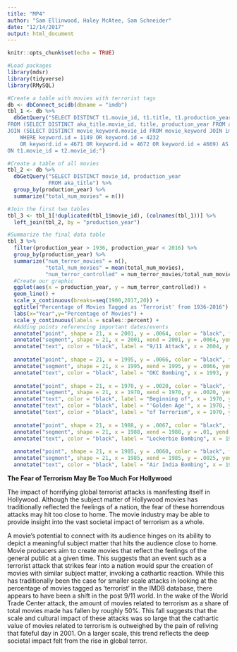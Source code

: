 ```yaml
---
title: "MP4"
author: "Sam Ellinwood, Haley McAtee, Sam Schneider"
date: "12/14/2017"
output: html_document
---
```


```r
knitr::opts_chunk$set(echo = TRUE)
```

```r
#Load packages
library(mdsr)
library(tidyverse)
library(RMySQL)
```

```r
#Create a table with movies with terrorist tags
db <- dbConnect_scidb(dbname = "imdb")
tbl_1 <- db %>%
  dbGetQuery("SELECT DISTINCT t1.movie_id, t1.title, t1.production_year, t2.movie_id
FROM (SELECT DISTINCT aka_title.movie_id, title, production_year FROM aka_title) AS t1
JOIN (SELECT DISTINCT movie_keyword.movie_id FROM movie_keyword JOIN imdb.keyword ON keyword.id = movie_keyword.keyword_id 
	WHERE keyword.id = 1149 OR keyword.id = 4232
	OR keyword.id = 4671 OR keyword.id = 4672 OR keyword.id = 4669) AS t2
ON t1.movie_id = t2.movie_id;")
```

```r
#Create a table of all movies
tbl_2 <- db %>%
  dbGetQuery("SELECT DISTINCT movie_id, production_year
             FROM aka_title") %>%
  group_by(production_year) %>%
  summarize("total_num_movies" = n())
```

```r
#Join the first two tables
tbl_3 <- tbl_1[!duplicated(tbl_1$movie_id), (colnames(tbl_1))] %>%
  left_join(tbl_2, by = "production_year")
```


```r
#Summarize the final data table
tbl_3 %>%
  filter(production_year > 1936, production_year < 2016) %>%
  group_by(production_year) %>%
  summarize("num_terror_movies" = n(),
            "total_num_movies" = mean(total_num_movies),
            "num_terror_controlled" = num_terror_movies/total_num_movies)  %>%
  #Create our graphic
  ggplot(aes(x = production_year, y = num_terror_controlled)) + 
  geom_line() +
  scale_x_continuous(breaks=seq(1900,2017,20)) +
  ggtitle("Percentage of Movies Tagged as 'Terrorist' from 1936-2016") +
  labs(x="Year",y="Percentage of Movies") +
  scale_y_continuous(labels = scales::percent) +
  #Adding points referencing important dates/events
  annotate("point", shape = 21, x = 2001, y = .0064, color = "black", fill = "red", size = 2) +
  annotate("segment", shape = 21, x = 2001, xend = 2001, y = .0064, yend = .0033, color = "red") +
  annotate("text", color = "black", label = "9/11 Attack", x = 2004, y = .003) +
  
  annotate("point", shape = 21, x = 1995, y = .0066, color = "black", fill = "red", size = 2) +
  annotate("segment", shape = 21, x = 1995, xend = 1995, y = .0066, yend = .0041, color = "red") +
  annotate("text", color = "black", label = "OKC Bombing", x = 1993, y = .0038) +
  
  annotate("point", shape = 21, x = 1970, y = .0020, color = "black", fill = "red", size = 2) +
  annotate("segment", shape = 21, x = 1970, xend = 1970, y = .0020, yend = .0068, color = "red") +
  annotate("text", color = "black", label = "Beginning of", x = 1970, y = .0088) +
  annotate("text", color = "black", label = "'Golden Age'", x = 1970, y = .008) +
  annotate("text", color = "black", label = "of Terrorism", x = 1970, y = .0072) +
  
  annotate("point", shape = 21, x = 1988, y = .0067, color = "black", fill = "red", size = 2) +
  annotate("segment", shape = 21, x = 1988, xend = 1988, y = .01, yend = .0067, color = "red") +
  annotate("text", color = "black", label = "Lockerbie Bombing", x = 1986, y = .0103) +
  
  annotate("point", shape = 21, x = 1985, y = .0060, color = "black", fill = "red", size = 2) +
  annotate("segment", shape = 21, x = 1985, xend = 1985, y = .0025, yend = .0060, color = "red") +
  annotate("text", color = "black", label = "Air India Bombing", x = 1990, y = .0023) 
```


**The Fear of Terrorism May Be Too Much For Hollywood **

The impact of horrifying global terrorist attacks is manifesting itself in Hollywood. Although the subject matter of Hollywood movies has traditionally reflected the feelings of a nation, the fear of these horrendous attacks may hit too close to home. The movie industry may be able to provide insight into the vast societal impact of terrorism as a whole.  

A movie's potential to connect with its audience hinges on its ability to depict a meaningful subject matter that hits the audience close to home. Movie producers aim to create movies that reflect the feelings of the general public at a given time. This suggests that an event such as a terrorist attack that strikes fear into a nation would spur the creation of movies with similar subject matter, invoking a cathartic reaction. While this has traditionally been the case for smaller scale attacks in looking at the percentage of movies tagged as 'terrorist' in the IMDB database, there appears to have been a shift in the post 9/11 world. In the wake of the World Trade Center attack, the amount of movies related to terrorism as a share of total movies made has fallen by roughly 50%. This fall suggests that the scale and cultural impact of these attacks was so large that the cathartic value of movies related to terrorism is outweighed by the pain of reliving that fateful day in 2001. On a larger scale, this trend reflects the deep societal impact felt from the rise in global terror. 

